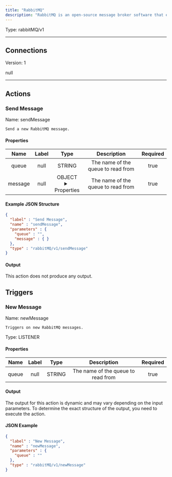 ```yaml
---
title: "RabbitMQ"
description: "RabbitMQ is an open-source message broker software that enables efficient communication between different systems, applications, and services. It supports multiple messaging protocols and facilitates a reliable and flexible messaging system."
---
```




Type: rabbitMQ/v1

<hr />




## Connections

Version: 1

null



<hr />


## Actions


### Send Message
Name: sendMessage

`Send a new RabbitMQ message.`

#### Properties

|      Name       |      Label     |     Type     |     Description     | Required |
|:---------------:|:--------------:|:------------:|:-------------------:|:--------:|
| queue | null | STRING | The name of the queue to read from | true |
| message | null | OBJECT <details> <summary> Properties </summary> &#123;&#125; </details> | The name of the queue to read from | true |

#### Example JSON Structure
```json
{
  "label" : "Send Message",
  "name" : "sendMessage",
  "parameters" : {
    "queue" : "",
    "message" : { }
  },
  "type" : "rabbitMQ/v1/sendMessage"
}
```

#### Output

This action does not produce any output.





## Triggers


### New Message
Name: newMessage

`Triggers on new RabbitMQ messages.`

Type: LISTENER

#### Properties

|      Name       |      Label     |     Type     |     Description     | Required |
|:---------------:|:--------------:|:------------:|:-------------------:|:--------:|
| queue | null | STRING | The name of the queue to read from | true |


#### Output

The output for this action is dynamic and may vary depending on the input parameters. To determine the exact structure of the output, you need to execute the action.

#### JSON Example
```json
{
  "label" : "New Message",
  "name" : "newMessage",
  "parameters" : {
    "queue" : ""
  },
  "type" : "rabbitMQ/v1/newMessage"
}
```




